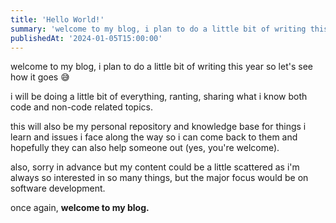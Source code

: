 ```yaml
---
title: 'Hello World!'
summary: 'welcome to my blog, i plan to do a little bit of writing this year so let's see how it goes \U0001F605\n'
publishedAt: '2024-01-05T15:00:00'
---
```


welcome to my blog, i plan to do a little bit of writing this year so let's see how it goes 😅

i will be doing a little bit of everything, ranting, sharing what i know both code and non-code related topics.

this will also be my personal repository and knowledge base for things i learn and issues i face along the way so i can come back to them and hopefully they can also help someone out (yes, you're welcome).

also, sorry in advance but my content could be a little scattered as i'm always so interested in so many things, but the major focus would be on software development.

once again, **welcome to my blog.**
